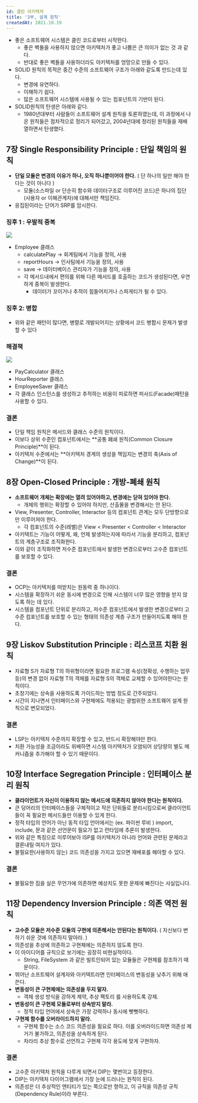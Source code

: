 ```yaml
---
id: 클린 아키텍처
title: '3부, 설계 원칙'
createdAt: 2021.10.19
---
```


- 좋은 소프트웨어 시스템은 클린 코드로부터 시작한다.
  - 좋은 벽돌을 사용하지 않으면 아키텍처가 좋고 나쁨은 큰 의미가 없는 것 과 같다.
  - 반대로 좋은 벽돌을 사용하더라도 아키텍처를 엉망으로 만들 수 있다.
- SOLID 원칙의 목적은 중간 수준의 소프트웨어 구조가 아래와 같도록 만드는데 있다.
  - 변경에 유연하다.
  - 이해하기 쉽다.
  - 많은 소프트웨어 시스템에 사용될 수 있는 컴포넌트의 기반이 된다.
- SOLID원칙의 탄생은 아래와 같다.
  - 1980년대부터 사람들이 소프트웨어 설계 원칙을 토론하였는데, 이 과정에서 나온 원칙들은 점차적으로 정리가 되어갔고, 2004년대에 정리된 원칙들을 재배열하면서 탄생했다.

## 7장 Single Responsibility Principle : 단일 책임의 원칙

- **단일 모듈은 변경의 이유가 하나, 오직 하나뿐이어야 한다.** ( 단 하나의 일만 해야 한다는 것이 아니다 )
  - 모듈(소스파일 or 단순히 함수와 데이터구조로 이루어진 코드)은 하나의 집단(사용자 or 이해관계자)에 대해서만 책임진다.
- 응집된이라는 단어가 SRP를 암시한다.

### 징후 1 : 우발적 중복

<img className='w-8/12' src='/assets/images/clean-architecture-3-1.png' />

- Employee 클래스
  - calculatePlay -> 회계팀에서 기능을 정의, 사용
  - reportHours -> 인사팀에서 기능을 정의, 사용
  - save -> 데이터베이스 관리자가 기능을 정의, 사용
  - 각 메서드내에서 편의를 위해 다른 메서드를 호출하는 코드가 생성된다면, 우연하게 중복이 발생한다.
    - 데이터가 꼬이거나 추적이 힘들어지거나 스파게티가 될 수 있다.

### 징후 2: 병합

- 위와 같은 패턴이 많다면, 병렬로 개발되어지는 상황에서 코드 병합시 문제가 발생할 수 있다

### 해결책

<img className='w-8/12' src='/assets/images/clean-architecture-3-2.png' />

- PayCalculator 클래스
- HourReporter 클래스
- EmployeeSaver 클래스
- 각 클래스 인스턴스를 생성하고 추적하는 비용이 피로하면 퍼사드(Facade)패턴을 사용할 수 있다.

### 결론

- 단일 책임 원칙은 메서드와 클래스 수준의 원칙이다.
- 이보다 상위 수준인 컴포넌트에서는 **공통 폐쇄 원칙(Common Closure Principle)**이 된다.
- 아키텍처 수준에서는 **아키텍처 경계의 생성을 책임지는 변경의 축(Axis of Change)**이 된다.

## 8장 Open-Closed Principle : 개방-폐쇄 원칙

- **소프트웨어 개체는 확장에는 열려 있어야하고, 변경에는 닫혀 있어야 한다.**
  - 개체의 행위는 확장할 수 있어야 하지만, 산출물을 변경해서는 안 된다.
- View, Presenter, Controller, Interactor 등의 컴포넌트 관계는 모두 단방향으로만 이루어져야 한다.
  - 각 컴포넌트의 수준(레벨)은 View < Presenter < Controller < Interactor
- 아키텍트는 기능이 어떻게, 왜, 언제 발생하는지에 따라서 기능을 분리하고, 컴포넌트의 계층구조로 조직화한다.
- 이와 같이 조직화하면 저수준 컴포넌트에서 발생한 변경으로부터 고수준 컴포넌트를 보호할 수 있다.

### 결론

- OCP는 아키텍처를 떠받치는 원동력 중 하나이다.
- 시스템을 확장하기 쉬운 동시에 변경으로 인해 시스템이 너무 많은 영향을 받지 않도록 하는 데 있다.
- 시스템을 컴포넌트 단위로 분리하고, 저수준 컴포넌트에서 발생한 변경으로부터 고수준 컴포넌트를 보호할 수 있는 형태의 의존성 계층 구조가 만들어지도록 해야 한다.

## 9장 Liskov Substitution Principle : 리스코프 치환 원칙

- 자료형 S가 자료형 T의 하위형이라면 필요한 프로그램 속성(정확성, 수행하는 업무 등)의 변경 없이 자료형 T의 객체를 자료형 S의 객체로 교체할 수 있어야한다는 원칙이다.
- 초창기에는 상속을 사용하도록 가이드하는 방법 정도로 간주되었다.
- 시간이 지나면서 인터페이스와 구현체에도 적용되는 광범위한 소프트웨어 설계 원칙으로 변모되었다.

### 결론

- LSP는 아키텍처 수준까지 확장할 수 있고, 반드시 확장해야만 한다.
- 치환 가능성을 조금이라도 위배하면 시스템 아키텍처가 오염되어 상당량의 별도 메커니즘을 추가해야 할 수 있기 때문이다.

## 10장 Interface Segregation Principle : 인터페이스 분리 원칙

- **클라이언트가 자신이 이용하지 않는 메서드에 의존하지 않아야 한다는 원칙이다.**
- 큰 덩어리의 인터페이스들을 구체적이고 작은 단위들로 분리시킴으로써 클라이언트들이 꼭 필요한 메서드들만 이용할 수 있게 한다.
- 정적 타입의 언어가 아닌 동적 타입 언어에서는 (ex. 파이썬 루비 ) import, include, 문과 같은 선언문이 필요가 없고 런타임에 추론이 발생한다.
- 위와 같은 특징으로 미루어보아 ISP를 아키텍처가 아니라 언어와 관련된 문제라고 결론내릴 여지가 있다.
- 불필요한(사용하지 않는) 코드 의존성을 가지고 있으면 재배포를 해야할 수 있다.

### 결론

- 불필요한 짐을 실은 무언가에 의존하면 예상치도 못한 문제에 빠진다는 사실입니다.

## 11장 Dependency Inversion Principle : 의존 역전 원칙

- **고수준 모듈은 저수준 모듈의 구현에 의존해서는 안된다는 원칙이다.** ( 자신보다 변하기 쉬운 것에 의존하지 말아라. )
- 의존성을 추상에 의존하고 구현체에는 의존하지 않도록 한다.
- 이 아이디어를 규칙으로 보기에는 굉장히 비현실적이다.
  - String, FileSystem 과 같은 빌트인되어 있는 모듈들은 구현체를 참조하기 때문이다.
- 뛰어난 소프트웨어 설계자와 아키텍트라면 인터페이스의 변동성을 낮추기 위해 애쓴다.
- **변동성이 큰 구현체에는 의존성을 두지 말자.**
  - 객체 생성 방식을 강하게 제약, 추상 팩토리 를 사용하도록 강제.
- **변동성이 큰 구현체 모듈로부터 상속받지 말라.**
  - 정적 타입 언어에서 상속은 가장 강력하나 동시에 뻣뻣하다.
- **구현체 함수를 오버라이드하지 말라.**
  - 구현체 함수는 소스 코드 의존성을 필요로 하다. 이를 오버라이드하면 의존성 제거가 불가하고, 의존성을 상속하게 된다.
  - 차라리 추상 함수로 선언하고 구현체 각각 용도에 맞게 구현하자.

### 결론

- 고수준 아키텍처 원칙을 다루게 되면서 DIP는 몇번이고 등장한다.
- DIP는 아키텍처 다이어그램에서 가장 눈에 드러나는 원칙이 된다.
- 의존성은 더 추상적인 엔티티가 있는 쪽으로만 향하고, 이 규칙을 의존성 규칙(Dependency Rule)이라 부른다.
